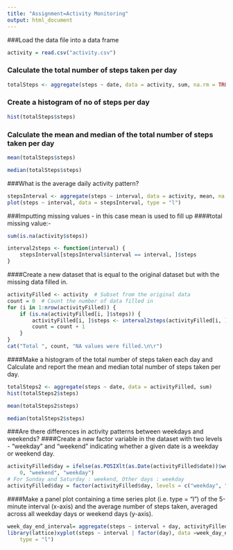 ---
title: "Assignment=Activity Monitoring"
output: html_document
---

###Load the data file into a data frame
```{r}

activity = read.csv("activity.csv")
```

### Calculate the total number of steps taken per day

```{r}
totalSteps <- aggregate(steps ~ date, data = activity, sum, na.rm = TRUE)
```

### Create a histogram of no of steps per day
```{r}
hist(totalSteps$steps)
```


### Calculate the mean and median of the total number of steps taken per day
```{r}
mean(totalSteps$steps)
```
```{r}
median(totalSteps$steps)
```

###What is the average daily activity pattern?
```{r}
stepsInterval <- aggregate(steps ~ interval, data = activity, mean, na.rm = TRUE)
plot(steps ~ interval, data = stepsInterval, type = "l")
```

###Imputting missing values - in this case mean is used to  fill up
####total missing value:-
```{r}
sum(is.na(activity$steps))
```

```{r}
interval2steps <- function(interval) {
    stepsInterval[stepsInterval$interval == interval, ]$steps
}
```

####Create a new dataset that is equal to the original dataset but with the missing data filled in.

```{r}
activityFilled <- activity  # Subset from the original data
count = 0  # Count the number of data filled in
for (i in 1:nrow(activityFilled)) {
    if (is.na(activityFilled[i, ]$steps)) {
        activityFilled[i, ]$steps <- interval2steps(activityFilled[i, ]$interval)
        count = count + 1
    }
}
cat("Total ", count, "NA values were filled.\n\r")
```

####Make a histogram of the total number of steps taken each day and Calculate and report the mean and median total number of steps taken per day.
```{r}
totalSteps2 <- aggregate(steps ~ date, data = activityFilled, sum)
hist(totalSteps2$steps)
```

```{r}
mean(totalSteps2$steps)
```

```{r}
median(totalSteps2$steps)
```

###Are there differences in activity patterns between weekdays and weekends?
####Create a new factor variable in the dataset with two levels - "weekday" and "weekend" indicating whether a given date is a weekday or weekend day.
```{r}
activityFilled$day = ifelse(as.POSIXlt(as.Date(activityFilled$date))$wday%%6 == 
    0, "weekend", "weekday")
# For Sunday and Saturday : weekend, Other days : weekday
activityFilled$day = factor(activityFilled$day, levels = c("weekday", "weekend"))
```

####Make a panel plot containing a time series plot (i.e. type = "l") of the 5-minute interval (x-axis) and the average number of steps taken, averaged across all weekday days or weekend days (y-axis). 
```{r}
week_day_end_interval= aggregate(steps ~ interval + day, activityFilled, mean)
library(lattice)xyplot(steps ~ interval | factor(day), data =week_day_end_interval, aspect = 1/2, 
    type = "l")
```
